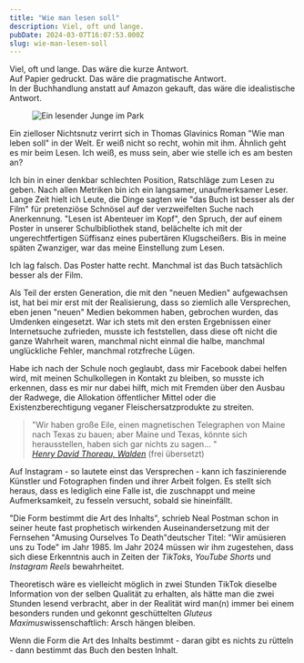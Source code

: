 ```yaml
---
title: "Wie man lesen soll"
description: Viel, oft und lange.
pubDate: 2024-03-07T16:07:53.000Z
slug: wie-man-lesen-soll
---
```



<Epigraph
  quote="Ich empfehle stets mit einem Stift in der hand zu lesen und kurze Hinweise darauf, was wichtig oder nützlich ist in ein kleines Buch einzutragen;"
  footer=' <cite><a href="https://www.azquotes.com/quote/905225" rel="noopener" target="_blank">- Benjamin Franklin</a></cite> (frei übersetzt)'
/>

Viel, oft und lange. Das wäre die kurze Antwort.<br/> Auf Papier gedruckt. Das
wäre die pragmatische Antwort.<br/> In der Buchhandlung anstatt auf Amazon
gekauft, das wäre die idealistische Antwort.

<figure>
  <img src="/img/reading-boy.png" alt="Ein lesender Junge im Park" />
</figure>

Ein zielloser Nichtsnutz verirrt sich in Thomas Glavinics Roman "Wie man leben
soll" in der Welt. Er weiß nicht so recht, wohin mit ihm. Ähnlich geht es mir
beim Lesen. Ich weiß, es muss sein, aber wie stelle ich es am besten an?

Ich bin in einer denkbar schlechten Position, Ratschläge zum Lesen zu geben.
Nach allen Metriken bin ich ein langsamer, unaufmerksamer Leser. Lange Zeit
hielt ich Leute, die Dinge sagten wie "das Buch ist besser als der Film" für
pretenziöse Schnösel auf der verzweifelten Suche nach Anerkennung. "Lesen ist
Abenteuer im Kopf", den Spruch, der auf einem Poster in unserer Schulbibliothek
stand, belächelte ich mit der ungerechtfertigen Süffisanz eines pubertären
Klugscheißers. Bis in meine späten Zwanziger, war das meine Einstellung zum
Lesen.

Ich lag falsch. Das Poster hatte recht. Manchmal ist das Buch tatsächlich besser
als der Film.

Als Teil der ersten Generation, die mit den "neuen Medien" aufgewachsen ist, hat
bei mir erst mit der Realisierung, dass so ziemlich alle Versprechen, eben jenen
"neuen" Medien bekommen haben, gebrochen wurden, das Umdenken eingesetzt. War
ich stets mit den ersten Ergebnissen einer Internetsuche zufrieden, musste ich
feststellen, dass diese oft nicht die ganze Wahrheit waren, manchmal nicht
einmal die halbe, manchmal unglückliche Fehler, manchmal rotzfreche Lügen.

Habe ich nach der Schule noch geglaubt, dass mir Facebook dabei helfen wird, mit
meinen Schulkollegen in Kontakt zu bleiben, so musste ich erkennen, dass es mir
nur dabei hilft, mich mit Fremden über den Ausbau der Radwege, die Allokation
öffentlicher Mittel oder die Existenzberechtigung veganer Fleischersatzprodukte
zu streiten.

<blockquote>"Wir haben große Eile, einen magnetischen Telegraphen von Maine nach Texas zu bauen; aber Maine und Texas, könnte sich herausstellen, haben sich gar nichts zu sagen... "<footer><cite><a href="https://www.goodreads.com/quotes/1053978-we-are-in-great-haste-to-construct-a-magnetic-telegraph" rel="noopener" target="_blank">Henry David Thoreau, Walden</a></cite><span> (frei übersetzt)</span></footer></blockquote>

Auf Instagram - so lautete einst das Versprechen - kann ich faszinierende
Künstler und Fotographen finden und ihrer Arbeit folgen. Es stellt sich heraus,
dass es lediglich eine Falle ist, die zuschnappt und meine Aufmerksamkeit, zu
fesseln versucht, sobald sie hineinfällt.

"Die Form bestimmt die Art des Inhalts", schrieb Neal Postman schon in seiner
heute fast prophetisch wirkenden Auseinandersetzung mit der Fernsehen "Amusing
Ourselves To Death"<span class="sidenote">deutscher Titel: "Wir amüsieren uns zu
Tode"</span> im Jahr 1985. Im Jahr 2024 müssen wir ihm zugestehen, dass sich
diese Erkenntnis auch in Zeiten der _TikToks_, _YouTube Shorts_ und _Instagram
Reels_ bewahrheitet.

Theoretisch wäre es vielleicht möglich in zwei Stunden TikTok dieselbe
Information von der selben Qualität zu erhalten, als hätte man die zwei Stunden
lesend verbracht, aber in der Realität wird man(n) immer bei einem besonders
runden und gekonnt geschüttelten _Gluteus Maximus_<span class="sidenote">wissenschaftlich:
Arsch</span> hängen bleiben.

Wenn die Form die Art des Inhalts bestimmt - daran gibt es nichts zu rütteln -
dann bestimmt das Buch den besten Inhalt.
